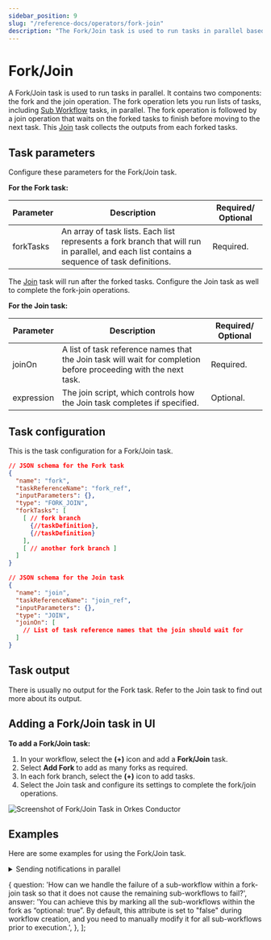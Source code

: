 ```yaml
---
sidebar_position: 9
slug: "/reference-docs/operators/fork-join"
description: "The Fork/Join task is used to run tasks in parallel based on a predetermined number of forks."
---
```



# Fork/Join

A Fork/Join task is used to run tasks in parallel. It contains two components: the fork and the join operation. The fork operation lets you run lists of tasks, including [Sub Workflow](./sub-workflow) tasks, in parallel. The fork operation is followed by a join operation that waits on the forked tasks to finish before moving to the next task. This [Join](./join) task collects the outputs from each forked tasks.

## Task parameters

Configure these parameters for the Fork/Join task.

**For the Fork task:**

| Parameter | Description                                                                                                                                  | Required/ Optional |
| --------- | -------------------------------------------------------------------------------------------------------------------------------------------- | ------------------ |
| forkTasks | An array of task lists. Each list represents a fork branch that will run in parallel, and each list contains a sequence of task definitions. | Required.          |

The [Join](./join) task will run after the forked tasks. Configure the Join task as well to complete the fork-join operations.

**For the Join task:**

| Parameter  | Description                                                                                                      | Required/ Optional |
| ---------- | ---------------------------------------------------------------------------------------------------------------- | ------------------ |
| joinOn     | A list of task reference names that the Join task will wait for completion before proceeding with the next task. | Required.          |
| expression | The join script, which controls how the Join task completes if specified.                                        | Optional.          |

## Task configuration

This is the task configuration for a Fork/Join task.

```json
// JSON schema for the Fork task
{
  "name": "fork",
  "taskReferenceName": "fork_ref",
  "inputParameters": {},
  "type": "FORK_JOIN",
  "forkTasks": [
    [ // fork branch
      {//taskDefinition},
      {//taskDefinition}
    ],
    [ // another fork branch ]
  ]
}

// JSON schema for the Join task
{
  "name": "join",
  "taskReferenceName": "join_ref",
  "inputParameters": {},
  "type": "JOIN",
  "joinOn": [
    // List of task reference names that the join should wait for
  ]
}
```

## Task output

There is usually no output for the Fork task. Refer to the Join task to find out more about its output.

## Adding a Fork/Join task in UI

**To add a Fork/Join task:**

1. In your workflow, select the **(+)** icon and add a **Fork/Join** task.
2. Select **Add Fork** to add as many forks as required.
3. In each fork branch, select the **(+)** icon to add tasks.
4. Select the Join task and configure its settings to complete the fork/join operations.

<p><img src="/content/img/Task-References/fork_join_task_reference.png" alt="Screenshot of Fork/Join Task in Orkes Conductor"/></p>

## Examples

Here are some examples for using the Fork/Join task.

<details>
<summary>Sending notifications in parallel</summary>
<p>
IIn this example workflow, three notifications are sent: email, SMS, and HTTP. Since none of these tasks depend on each other, they can be run in parallel with a Fork/Join task. The workflow diagram looks like this:
<p align="center"><img src="/content/img/fork-join-example.png" alt="Fork Join Example" width="90%" height="auto"></img></p>

Each fork runs tasks for each notification type (email, SMS, HTTP) in parallel, meaning that they are run independently. Here is the workflow definition:

```json
// workflow definition

[
  {
    "name": "fork_join",
    "taskReferenceName": "my_fork_join_ref",
    "type": "FORK_JOIN",
    "forkTasks": [
      [
        {
          "name": "process_notification_payload",
          "taskReferenceName": "process_notification_payload_email",
          "type": "SIMPLE"
        },
        {
          "name": "email_notification",
          "taskReferenceName": "email_notification_ref",
          "type": "SIMPLE"
        }
      ],
      [
        {
          "name": "process_notification_payload",
          "taskReferenceName": "process_notification_payload_sms",
          "type": "SIMPLE"
        },
        {
          "name": "sms_notification",
          "taskReferenceName": "sms_notification_ref",
          "type": "SIMPLE"
        }
      ],
      [
        {
          "name": "process_notification_payload",
          "taskReferenceName": "process_notification_payload_http",
          "type": "SIMPLE"
        },
        {
          "name": "http_notification",
          "taskReferenceName": "http_notification_ref",
          "type": "SIMPLE"
        }
      ]
    ]
  },
  {
    "name": "notification_join",
    "taskReferenceName": "notification_join_ref",
    "type": "JOIN",
    "joinOn": ["email_notification_ref", "sms_notification_ref"]
  }
]
```

Although there are three forks running in parallel, only two forks are required to continue with the workflow. The parameter `joinOn` is defined so that only email and SMS tasks are to be joined, leaving the HTTP task as optional for the completion of the Join task.

This workflow is completed when the email and SMS notifications are sent and does not depend on the HTTP notification status.

This is the output of notification_join. The output is a map, where the keys are the reference names of tasks being joined and the corresponding values are the outputs of those tasks.

```json
// Join task output

{
  "email_notification_ref": {
    "email_sent_at": "2021-11-06T07:37:17+0000",
    "email_sent_to": "test@example.com"
  },
  "sms_notification_ref": {
    "sms_sent_at": "2021-11-06T07:37:17+0129",
    "sms_sent_to": "+1-xxx-xxx-xxxx"
  }
}
```

</p>
</details>

<FAQStructuredData faqs={faqs} />


{
question: 'How can we handle the failure of a sub-workflow within a fork-join task so that it does not cause the remaining sub-workflows to fail?',
answer:
'You can achieve this by marking all the sub-workflows within the fork as “optional: true”. By default, this attribute is set to "false" during workflow creation, and you need to manually modify it for all sub-workflows prior to execution.',
},
];
